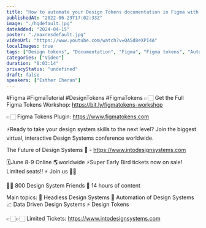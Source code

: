 ```yaml
---
title: "How to automate your Design Tokens documentation in Figma with Figma Tokens and Automator"
publishedAt: "2022-06-29T17:02:33Z"
image: "./hqdefault.jpg"
dateAdded: "2024-04-15"
poster: "./maxresdefault.jpg"
videoUrl: "https://www.youtube.com/watch?v=QA5d8eXPI4A"
localImages: true
tags: ["Design tokens", "Documentation", "Figma", "Figma tokens", "Automator"]
categories: ["Video"]
duration: "0:03:14"
privacyStatus: "undefined"
draft: false
speakers: ["Esther Cheran"]
---
```

#Figma #FigmaTutorial #DesignTokens #FigmaTokens 
👉🏻 Get the Full Figma Tokens Workshop: 
https://bit.ly/figmatokens-workshop 

👉🏻 Figma Tokens Plugin: 
https://www.figmatokens.com

⚡️Ready to take your design system skills to the next level? 
Join the biggest virtual, interactive Design Systems conference worldwide.

The Future of Design Systems 🚀 - https://www.intodesignsystems.com

🗓️June 8-9 Online 🌎worldwide
⚡️Super Early Bird tickets now on sale! Limited seats!! ⚡️
Join us 🙌🏻

👋🏻 800 Design System Friends
🎨 14 hours of content

Main topics:
🎨 Headless Design Systems
🤖 Automation of Design Systems
📈 Data Driven Design Systems
⚡️ Design Tokens

👉🏻👉🏻 Limited Tickets: https://www.intodesignsystems.com
